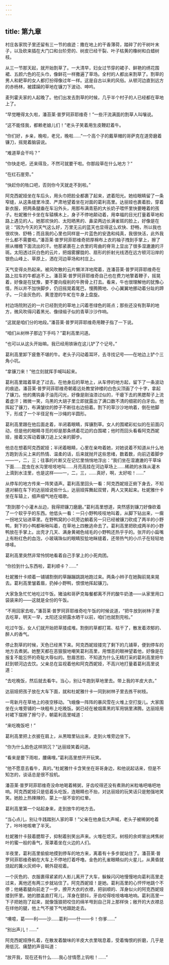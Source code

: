 ```yaml
---
---
---
```

title: 第九章
---




村庄各家院子里还留有三一节的痕迹：撒在地上的干香薄荷，踏碎了的干树叶末子，以及砍来插在大门口和台阶旁的、树皮已经干裂、叶子枯黄的橡树和白蜡树枝。

从三一节那天起，就开始割草了。一大清早，妇女过节穿的裙子、鲜艳的绣花围裙、五颜六色的花头巾，像鲜花一样撒遍了草场。全村的人都出来割草了。割草的男人和耙草的女人都打扮得像过年一样。这是自古以来的风俗。从顿河边直到远方的赤杨林，被蹂躏的草地在镰刀下波动、呻吟。

麦列霍夫家的人起晚了。他们出发去割草的时候，几乎半个村子的人已经都在草地上了。

“早觉睡得太久啦，潘苔莱·普罗珂菲耶维奇！”一些汗流满面的割草人叫嚷说。

“这不能怪我，都赖老娘儿们！”老头子笑着用生皮鞭赶着牛。

“你们好，乡亲，晚啦，老兄，晚啦……”一个高个子的戴草帽的哥萨克在道旁磨着镰刀，摇晃着脑袋说。

“难道草会干吗？”

“你快走吧，还来得及，不然可就要干啦。你那段草在什么地方？”

“在红石崖旁。”

“快赶你的牲口吧，否则你今天就走不到啦。”

阿克西妮娅坐在车后头，用头巾把脸全都裹了起来，遮着阳光。她给眼睛留了一条窄缝，从这条缝里冷漠、严肃地望着坐在对面的葛利高里。达丽娅也裹着脸，穿着新衣服，把两条腿垂在车沿外头，用那布满青筋的大长奶子喂怀里快要睡着的孩子。杜妮雅什卡坐在车辕横木上，身子不停地颠动着，用幸福的目光打量着草地和路上遇见的人。她那欢快的、太阳晒黑的、鼻梁两边长满雀斑的脸上，好像是在说：“因为今天的天气这么好，万里无云的蓝天也显得这么欢快、舒畅，所以我也很欢快、舒畅；而且我的心里也同样是一片蓝色的安逸和纯真，我很快活，此外我什么都不需要啦。”潘苔莱·普罗珂菲耶维奇把厚棉布上衣的袖子拽到手掌上，擦了擦从帽檐下面流出的汗。他那紧裹在上衣里的弯曲的脊背上显出了很多湿漉漉的汗斑。太阳透过灰白色的云片，把烟雾朦胧的、扇形的折射光线洒在远方顿河沿岸的银色山峰上、草原上，洒在河边草场和村庄上。

天气变得炎热起来。被风吹散的云片懒洋洋地爬着，连潘苔莱·普罗珂菲耶维奇在路上拉车的牛都追不上。潘苔莱·普罗珂菲耶维奇自己也在费力地擎着鞭子，摇晃着，好像是在犹豫，要不要向瘦削的牛胯骨上打去。看来，牛也很理解他的犹豫心情，所以并不加快脚步，仍旧摇晃着尾巴，慢腾腾地、小心翼翼地挪动着分趾的蹄子。一只金灰色的、黄澄澄的牛虻在牛身上盘旋。

村边场院附近的一片已经割完的草地上闪着苍绿色的斑点；那些还没有割草的地方，微风吹得闪着黑光、像绿缎子似的青草沙沙作响。

“这就是咱们分的地段。”潘苔莱·普罗珂菲耶维奇用鞭子指了一下说。

“咱们从树林子那边下手吗？”葛利高里问道。

“也可以从这头开始嘛。我已经用铁锹在这儿铲了个记号。”

葛利高里卸下疲惫不堪的牛。老头子闪动着耳环，去寻找记号——在地边上铲个三角小坑。

“拿镰刀来！”他立刻就挥手喊叫起来。

葛利高里踏着草走了过去。在他身后的草地上，从车停的地方起，留下了一条波动的痕迹。潘苔莱·普罗珂菲耶维奇朝着远处教堂钟楼的白色尖顶画了个十字，拿起了镰刀。他的鹰钩鼻子油亮闪光，好像是刚油漆过似的，干瘪下去的黑腮帮子上流着虚汗；微微一笑，乌黑的大胡子里立即就露出了满口数不清的细密的白牙齿。他挥起了镰刀，布满皱纹的脖子不断往右边扭着。割下的草沙沙地响着，倒在他脚下，形成了一个半径足有一沙绳的半圆形。

葛利高里跟在他后面走着，半闭着眼睛，挥镰割草。女人的围裙彩虹似的在前面闪动，但是他的眼睛寻觅的却是那条绣着花边的白围裙；他时而回头看看阿克西妮娅，接着又挥动着镰刀追上父亲的脚步。

他总在想着阿克西妮娅；半闭着眼睛，心里在亲吻着她，对她说着不知道从什么地方跑到舌尖上来的热情、温柔的话，后来就抛开这些思绪，数着数，向前迈着脚步——一，二，三；往事的片断又在记忆里悄悄地浮出：“我们坐在湿漉漉的干草垛下面……昆虫在水沟里吱吱地叫……月亮高挂在河边草场上……稀疏的水珠从灌木上滴到水洼里，也是这样——一，二，三，……真好，啊，太好啦！……”

从停车的地方传来一阵笑语声。葛利高里回头一看：阿克西妮娅正俯下身去，不知道对躺在车下的达丽娅说些什么，达丽娅挥舞起双臂，两人又笑起来。杜妮雅什卡坐在车辕上，细声细气地在唱歌。

“割到那个小灌木丛边，我得把镰刀磨磨。”葛利高里想道，突然感到镰刀好像砍着了一个软乎乎的东西。他低头一看：一只小野鸭吱吱地叫着，从脚下钻出来，一瘸一拐地又钻进草里。在野鸭窝的小坑旁边躺着另一只已经被镰刀砍成了两半的小野鸭，剩下的小鸭都啾啾叫着，在草地上四散逃命去了。葛利高里把砍成两半的小野鸭放在手掌上。出壳才几天、满身黄褐色绒毛的小野鸭还热乎乎的。张开的小扁嘴上有粉红色的血泡，小玻璃珠似的眼睛狡狯地眯缝着，还带热气的小爪子在轻轻地哆嗦。

葛利高里突然非常怜悯地看着自己手掌上的小死肉团。

“你捡到什么东西啦，葛利顺卡？……”

杜妮雅什卡顺着一铺铺割倒的草蹦蹦跳跳地跑过来。两条小辫子在她胸前晃来晃去。葛利高里皱着眉，扔掉小野鸭，恨恨地挥起镰刀。

大家急急忙忙地吃过午饭。猪油和哥萨克每餐都离不开的酸牛奶渣——从家里用口袋装来的——这就是全份的午饭。

“不用回家去啦，”潘苔莱·普罗珂菲耶维奇吃午饭的时候说道，“把牛放到树林子里去吃草，明天一早，太阳还没把露水晒干以前，咱们也就割完啦。”

吃过午饭，女人们就开始把草搂成堆。割倒的草都打蔫、枯干了，散发着浓郁的、醉人的香气。

停止割草的时候，天色已经黑下来。阿克西妮娅搂完了剩下的几铺草，便到停车的地方去煮粥。她整天都在恶狠狠地嘲笑葛利高里，用憎恶的眼神望着他，好像是在报复不能忘怀的奇耻大辱似的。愁眉苦脸、不知道为什么无精打采的葛利高里把牛赶到顿河边去饮。父亲总在监视着他和阿克西妮娅，不高兴地打量着葛利高里说道：

“去吃晚饭，然后就去看牛。当心，别让牛跑到草地里去。带上我的羊皮大衣。”

达丽娅把孩子放在大车下面，就和杜妮雅什卡一同到树林子里去拣干树枝。

一弯新月在草地上的夜空移动。飞蛾像一阵阵的暴风雪在火堆上空打旋儿。大家围坐在火堆旁铺的一块粗布上吃晚饭。粥已经在被烟熏黑的军用锅里沸腾。达丽娅用衬裙下摆擦了擦勺子，朝葛利高里喊道：

“来吃晚饭吧！”

葛利高里把上衣披在肩上，从黑暗里钻出来，走到火堆旁边坐下。

“你为什么脸色这样阴沉？”达丽娅笑着问道。

“看来是要下雨啦，腰痛哩。”葛利高里想开开玩笑。

“他不愿意去看牛，真的。”杜妮雅什卡含笑坐在哥哥身边，和他说起话来，但是不知怎的，谈话总是很不投机。

潘苔莱·普罗珂菲耶维奇没命地喝着稀粥，牙齿咬得还没有煮熟的米粒咯吧咯吧地响。阿克西妮娅只是低着头吃饭，连眼睛也不抬，对达丽娅的玩笑话只是勉强地笑笑。她脸上热辣辣的，蒙上一层不安的红晕。

葛利高里第一个站起身来，走到放牛的地方去。

“当心点儿，别让牛践踏别人家的草！”父亲在他身后大声喊，老头子被稀粥呛着了，咔咔地咳嗽了半天。

杜妮雅什卡鼓着腮帮子，抑制着别笑出声来。火堆在熄灭。树枝的余烬冒出烤焦树叶的蜜一般的香气，笼罩着坐在火边的人们。





半夜里，葛利高里偷偷地摸到停车的地方来，离着有十多步就站住了。潘苔莱·普罗珂菲耶维奇躺在大车上不停地打着呼噜。金色的孔雀眼睛似的火星儿，从黄昏就烧起的篝火灰烬中，朝外窥视着。

一个灰色的、衣服裹得紧紧的人影儿离开了大车，躲躲闪闪地慢慢地向葛利高里走过来，离他还有两三步就站住了。阿克西妮娅！是她。葛利高里的心怦怦地跳个不停；他蜷着腿向前走了一步，撩开大衣的衣襟，把驯顺的、浑身似火的阿克西妮娅搂到怀里。她的膝盖直打弯儿，浑身在颤抖，牙齿咬得吱吱咯咯地响。葛利高里一下子把她抱了起来，就像饿狼把咬住的绵羊甩到自己背上那样快；敞开的大衣襟总在绊他的腿，他上气不接下气地踉跄走去。

“噢噫，葛——利——沙……葛利——什——卡！你爹……”

“别出声儿！……”

阿克西妮娅挣扎着，在散发着酸味的羊皮大衣里喘息着，受着悔恨的折磨，几乎是用低沉、痛楚的声音叫道：

“放开我，现在还有什么……我心甘情愿上钩啦！……”